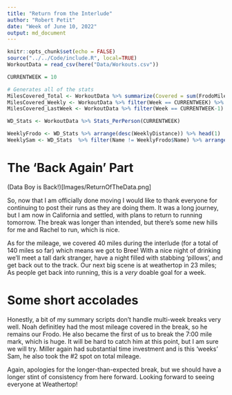 ```yaml
---
title: "Return from the Interlude"
author: "Robert Petit"
date: "Week of June 10, 2022"
output: md_document
---
```


```r
knitr::opts_chunk$set(echo = FALSE)
source("../../Code/include.R", local=TRUE)
WorkoutData = read_csv(here("Data/Workouts.csv"))

CURRENTWEEK = 10
```


``` r
# Generates all of the stats
MilesCovered_Total <- WorkoutData %>% summarize(Covered = sum(FrodoMiles)) %>% pull(Covered)
MilesCovered_Weekly <- WorkoutData %>% filter(Week == CURRENTWEEK) %>% summarize(Covered = sum(FrodoMiles)) %>% pull(Covered)
MilesCovered_LastWeek <- WorkoutData %>% filter(Week == CURRENTWEEK-1) %>% summarize(Covered = sum(FrodoMiles)) %>% pull(Covered)

WD_Stats <- WorkoutData %>% Stats_PerPerson(CURRENTWEEK)

WeeklyFrodo <- WD_Stats %>% arrange(desc(WeeklyDistance)) %>% head(1)
WeeklySam <- WD_Stats  %>% filter(Name != WeeklyFrodo$Name) %>% arrange(desc(WeeklyTime)) %>% head(1)
```

# The 'Back Again' Part

(Data Boy is Back!)[Images/ReturnOfTheData.png]

So, now that I am officially done moving I would like to thank everyone for continuing to post their runs as they are doing them. It was a long journey, but I am now in California and settled, with plans to return to running tomorrow. The break was longer than intended, but there's some new hills for me and Rachel to run, which is nice.

As for the mileage, we covered 40 miles during the interlude (for a total of 140 miles so far) which means we got to Bree! With a nice night of drinking we'll meet a tall dark stranger, have a night filled with stabbing 'pillows', and get back out to the track. Our next big scene is at weathertop in 23 miles; As people get back into running, this is a *very* doable goal for a week.

# Some short accolades

Honestly, a bit of my summary scripts don't handle multi-week breaks very well. Noah definitley had the most mileage covered in the break, so he remains our Frodo. He also became the first of us to break the 7:00 mile mark, which is huge. It will be hard to catch him at this point, but I am sure we will try. Miller again had substantial time investment and is this 'weeks' Sam, he also took the #2 spot on total mileage.

Again, apologies for the longer-than-expected break, but we should have a longer stint of consistency from here forward. Looking forward to seeing everyone at Weathertop!